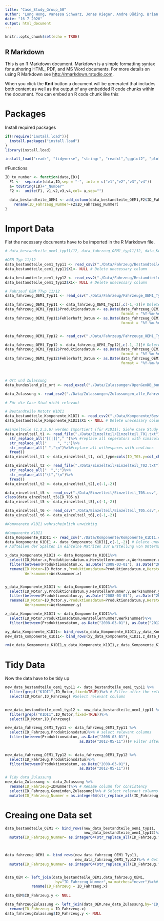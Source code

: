```yaml
---
title: "Case_Study_Group_50"
author: "Long Hong, Vanessa Schwarz, Jonas Rieger, Andre Düding, Brian Eiffert"
date: "16 7 2020"
output: html_document
---
```


```r
knitr::opts_chunk$set(echo = TRUE)
```

## R Markdown

This is an R Markdown document. Markdown is a simple formatting syntax for authoring HTML, PDF, and MS Word documents. For more details on using R Markdown see <http://rmarkdown.rstudio.com>.

When you click the **Knit** button a document will be generated that includes both content as well as the output of any embedded R code chunks within the document. You can embed an R code chunk like this:


# Packages
Install required packages

```r
if(!require("install.load")){
  install.packages("install.load")
}
library(install.load)

install_load("readr", "tidyverse", "stringr", "readxl","ggplot2", "plotly","lubridate", "data.table","bit64")
```
#Functions
```r
ID_to_number <- function(data,ID){
  F1 <-  separate(data,ID,sep = "-", into = c("v1","v2","v3","v4"))
  a= toString(ID)+"_Number"
  F2 <-  unite(F1, v1,v2,v3,v4,col= a,sep="")

  data_bestandteile_OEM1 <- add_column(data_bestandteile_OEM1,F2$ID_Fahrzeug_Nummer)%>%
    rename(ID_Fahrzeug_Nummer=F2$ID_Fahrzeug_Nummer)
}


```

# Import Data
Fist the necessary documents have to be imported in the R Markdown file.
```r
# data_bestandteile_oem1_typ11/12, data_fahrzeug_OEM1_typ11/12, data_Komponente_K1DI1

#OEM Typ 11/12
data_bestandteile_oem1_typ11 <- read_csv2("./Data/Fahrzeug/Bestandteile_Fahrzeuge_OEM1_Typ11.csv", col_types = cols(X1=col_integer(),ID_Karosserie=col_character(),ID_Schaltung=col_character(),ID_Sitze=col_character(),ID_Motor=col_character(),ID_Fahrzeug=col_character())) # Import data
data_bestandteile_oem1_typ11$X1<- NULL # Delete unecessary column

data_bestandteile_oem1_typ12 <- read_csv2("./Data/Fahrzeug/Bestandteile_Fahrzeuge_OEM1_Typ12.csv", col_types = cols(X1=col_integer(),ID_Karosserie=col_character(),ID_Schaltung=col_character(),ID_Sitze=col_character(),ID_Motor=col_character(),ID_Fahrzeug=col_character())) # Import data
data_bestandteile_oem1_typ12$X1<- NULL # Delete unecessary column

# Fahrzeuf OEM TTyp 11/12 
data_fahrzeug_OEM1_Typ11 <- read_csv("./Data/Fahrzeug/Fahrzeuge_OEM1_Typ11.csv", col_types = cols(X1= col_integer(),ID_Fahrzeug=col_character(),Produktionsdatum= col_character(),Herstellnumer= col_integer(), Fehlerhaft=col_skip(), Fehlerhaft_Datum=col_character(), Fehlerhaft_Fahrleistung=col_integer()))# Import data

data_fahrzeug_OEM1_Typ11 <- data_fahrzeug_OEM1_Typ11[,c(-1,-2)]# Delete unecessary column
data_fahrzeug_OEM1_Typ11$Produktionsdatum <- as.Date(data_fahrzeug_OEM1_Typ11$Produktionsdatum,
                                                     format = "%Y-%m-%d")# Transform col as date
data_fahrzeug_OEM1_Typ11$Fehlerhaft_Datum <- as.Date(data_fahrzeug_OEM1_Typ11$Fehlerhaft_Datum,
                                                     format = "%Y-%m-%d")# Transform col as date


data_fahrzeug_OEM1_Typ12 <- read_csv("./Data/Fahrzeug/Fahrzeuge_OEM1_Typ11.csv",col_types = cols(X1= col_integer(),ID_Fahrzeug=col_character(),Produktionsdatum= col_character(),Herstellnumer= col_integer(), Fehlerhaft=col_skip(), Fehlerhaft_Datum=col_character(), Fehlerhaft_Fahrleistung=col_integer()))# Import data

data_fahrzeug_OEM1_Typ12 <- data_fahrzeug_OEM1_Typ12[,c(-1,-2)]# Delete unecessary column
data_fahrzeug_OEM1_Typ12$Produktionsdatum <- as.Date(data_fahrzeug_OEM1_Typ12$Produktionsdatum,
                                                     format = "%Y-%m-%d") # Transform col as date
data_fahrzeug_OEM1_Typ12$Fehlerhaft_Datum <- as.Date(data_fahrzeug_OEM1_Typ12$Fehlerhaft_Datum,
                                                     format = "%Y-%m-%d") # Transform col as date



# Ort und Zulassung
data_bundesland_plz_ort <- read_excel("./Data/Zulassungen/OpenGeoDB_bundesland_plz_ort_de (1).xls", col_names = c("Bundesland","PLZ","Ort"))

data_Zulassung <- read_csv2("./Data/Zulassungen/Zulassungen_alle_Fahrzeuge.csv")

```

```r
# Für die Case Stud nicht relevant

# Bestandteile Mototr K1DI1
data_bestandteile_Komponente_K1DI1 <- read_csv2("./Data/Komponente/Bestandteile_Komponente_K1DI1.csv")# Import data
data_bestandteile_Komponente_K1DI1$X1 <- NULL # Delete unecessary column

#Einzelteile (1,2,5,6) werden Importiert (für K1DI1); Siehe Case Study Vorbereitung 
data_einzelteil_t1 <- read_file("./Data/Einzelteil/Einzelteil_T01.txt")%>%
  str_replace_all("[[|]]"," ")%>% #replace all seperators with simicolon 
  str_replace_all("     ", ";")%>%
  str_replace_all(" ","\n")%>%#replace all withespaces with newlines
  fread()
data_einzelteil_t1 <- data_einzelteil_t1, col_type=cols(ID_T05.y=col_character(),Produktionsdatum.y=col_date(format=""),Herstellernummer.y=col_character(),Werksnummer.y=col_character(),  Fehlerhaft.y = col_logical(), Fehlerhaft_Datum.y = col_date(format=""), Fehlerhaft_Fahrleistung.y = col_character())

data_einzelteil_t2 <- read_file("./Data/Einzelteil/Einzelteil_T02.txt")%>%
  str_replace_all("  ",";")%>%
  str_replace_all("\t","\n")%>%
  fread()
data_einzelteil_t2 <- data_einzelteil_t2[,c(-1,-2)]

data_einzelteil_t5 <- read_csv("./Data/Einzelteil/Einzelteil_T05.csv", col_type=cols(ID_T05.y=col_character(),Produktionsdatum.y=col_date(format=""),Herstellernummer.y=col_character(),Werksnummer.y=col_character(),  Fehlerhaft.y = col_logical(), Fehlerhaft_Datum.y = col_date(format=""), Fehlerhaft_Fahrleistung.y = col_character()))
class(data_einzelteil_t5$ID_T05.y)
data_einzelteil_t5 <- data_einzelteil_t5[,c(-1,-2)]

data_einzelteil_t6 <- read_csv("./Data/Einzelteil/Einzelteil_T05.csv",col_type=cols(ID_T05.y=col_character(),Produktionsdatum.y=col_date(format=""),Herstellernummer.y=col_character(),Werksnummer.y=col_character(),  Fehlerhaft.y = col_logical(), Fehlerhaft_Datum.y = col_date(format=""), Fehlerhaft_Fahrleistung.y = col_character()))
data_einzelteil_t6 <- data_einzelteil_t6[,c(-1,-2)]

#Komonenete K1DI1 wahrscheinlich unwichtig

#Komponente K1DI1
data_Komponente_K1DI1 <- read_csv("./Data/Komponente/Komponente_K1DI1.csv", col_type=cols(ID_Motor.y=col_character(), Produktionsdatum.y=col_date(format=""), Herstellernummer.y=col_integer(),Werksnummer.y=col_integer(), Fehlerhaft.y = col_logical(), Fehlerhaft_Datum.y = col_date(format=""), Fehlerhaft_Fahrleistung.y = col_character(),ID_Motor= col_character(),Produktionsdatum=col_date(format=""),Herstellernummer=col_integer(),Werksnummer=col_integer()))# Import data
data_Komponente_K1DI1 <- data_Komponente_K1DI1[,c(-1,-2)] # Delete unecessary column
# Aufteilen der Spalten in einzelne Matrizen zur Erstellung von Untermatritzen

x_data_Komponente_K1DI1 <- data_Komponente_K1DI1%>%
  select(ID_Motor.x,Produktionsdatum.x,Herstellernummer.x,Werksnummer.x)%>%
  filter(between(Produktionsdatum.x, as.Date("2008-03-01"), as.Date("2012-05-11")))%>%
  rename(ID_Motor=ID_Motor.x,Produktionsdatum=Produktionsdatum.x,Herstellernummer=Herstellernummer.x,
         Werksnummer=Werksnummer.x)


y_data_Komponente_K1DI1 <- data_Komponente_K1DI1%>%
  select(ID_Motor.y,Produktionsdatum.y,Herstellernummer.y,Werksnummer.y)%>%
  filter(between(Produktionsdatum.y, as.Date("2008-03-01"), as.Date("2012-05-11")))%>%
  rename(ID_Motor=ID_Motor.y,Produktionsdatum=Produktionsdatum.y,Herstellernummer=Herstellernummer.y,
         Werksnummer=Werksnummer.y)

z_data_Komponente_K1DI1 <- data_Komponente_K1DI1%>%
  select(ID_Motor,Produktionsdatum,Herstellernummer,Werksnummer)%>%
  filter(between(Produktionsdatum, as.Date("2008-03-01"), as.Date("2012-05-11")))

xy_data_Komponente_K1DI1<- bind_rows(x_data_Komponente_K1DI1,y_data_Komponente_K1DI1)
new_data_Komponente_K1DI1<- bind_rows(xy_data_Komponente_K1DI1,z_data_Komponente_K1DI1)

rm(x_data_Komponente_K1DI1,y_data_Komponente_K1DI1,z_data_Komponente_K1DI1,xy_data_Komponente_K1DI1) # delete Zwischenspeicher

```

# Tidy Data
Now the data have to be tidy up
```r

new_data_bestandteile_oem1_typ11 <- data_bestandteile_oem1_typ11 %>%
  filter(grepl("K1DI1",ID_Motor,fixed=TRUE))%>% # Filter after the relevant motor for more information : https://www.rdocumentation.org/packages/dplyr/versions/0.7.8/topics/filter
  select(ID_Motor,ID_Fahrzeug) #Select relevant coulums
  

new_data_bestandteile_oem1_typ12 <- new_data_bestandteile_oem1_typ11 %>%
  filter(grepl("K1DI1",ID_Motor,fixed=TRUE))%>%
  select(ID_Motor,ID_Fahrzeug)

new_data_fahrzeug_OEM1_Typ11 <- data_fahrzeug_OEM1_Typ11 %>%
  select(ID_Fahrzeug,Produktionsdatum)%>% # select relevant columns
  filter(between(Produktionsdatum, as.Date("2008-03-01"),
                                  as.Date("2012-05-11")))# Filter after the relevant time period for more information: https://stackoverflow.com/questions/28335715/r-how-to-filter-subset-a-sequence-of-dates
  

new_data_fahrzeug_OEM1_Typ12 <- data_fahrzeug_OEM1_Typ12 %>%
  select(ID_Fahrzeug,Produktionsdatum)%>%
  filter(between(Produktionsdatum, as.Date("2008-03-01"),
                                  as.Date("2012-05-11")))

# Tidy data_Zulassung
new_data_Zulassung <- data_Zulassung %>%
  rename(ID_Fahrzeug=IDNummer)%>% # Rename column for consistency
  select(ID_Fahrzeug,Gemeinden,Zulassung)%>% # Select relevant columns
  mutate(ID_Fahrzeug_Nummer = as.integer64(str_replace_all(ID_Fahrzeug,"-",""))) # Add ID_Fahrzueg as integer column for further calculations

```
# Creaing one Data set
```r
data_bestandteile_OEM1 <- bind_rows(new_data_bestandteile_oem1_typ11, 
                                    new_data_bestandteile_oem1_typ12)%>% # Get one date set from Type 11 and type 12
  mutate(ID_Fahrzeug_Nummer= as.integer64(str_replace_all(ID_Fahrzeug,"-","")))# Get integer value for later join

  

data_fahrzeug_OEM1 <- bind_rows(new_data_fahrzeug_OEM1_Typ11,
                                new_data_fahrzeug_OEM1_Typ12)%>% # Get one date set from Type 11 and type 12
  mutate(ID_Fahrzeug_Nummer= as.integer64(str_replace_all(ID_Fahrzeug,"-","")))# Get integer value for later join    


data_OEM <- left_join(data_bestandteile_OEM1,data_fahrzeug_OEM1,
                       by="ID_Fahrzeug_Nummer",na_matches="never")%>%# Get Dataset to get engine and production date. Dealing with NA see: https://stackoverflow.com/questions/58454706/how-do-i-fix-error-stdbad-alloc-message-when-using-dplyr-full-join-to-join-3
            rename(ID_Fahrzeug = ID_Fahrzeug.x)
  
data_OEM$ID_Fahrzeug.y <- NULL

data_fahrzeugZulassung <- left_join(data_OEM,new_data_Zulassung,by="ID_Fahrzeug_Nummer")%>%# Joining cars with Zulassung
  rename(ID_Fahrzeug = ID_Fahrzeug.x)
data_fahrzeugZulassung$ID_Fahrzeug.y <- NULL


```

